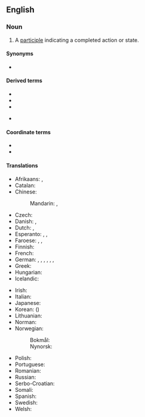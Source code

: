 {{also|past-participle}}
==English==
{{wikipedia}}

===Noun===
{{en-noun}}

# {{lb|en|grammar}} A [[participle]] indicating a completed action or state.

====Synonyms====
* {{l|en|perfect participle}}

====Derived terms====
* {{l|en|active past participle}}
* {{l|en|passive past participle}}
* {{l|en|past participial}}
* {{l|en|past-participle}} {{q|[[attributive]] form}}

====Coordinate terms====
* {{l|en|future participle}}
* {{l|en|present participle}}

====Translations====
{{trans-top|past participle}}
* Afrikaans: {{t+|af|verlede deelwoord}}, {{t+|af|voltooide deelwoord}}
* Catalan: {{t|ca|participi passat|m}}
* Chinese:
*: Mandarin: {{t+|cmn|過去分詞}}, {{t+|cmn|过去分词|tr=guòqù fēncí}}
* Czech: {{t|cs|příčestí minulé|n}}
* Danish: {{t|da|datids tillægsform|c}}, {{t|da|kort tillægsform|c}}
* Dutch: {{t+|nl|voltooid deelwoord|n}}, {{t+|nl|verleden deelwoord|n}}
* Esperanto: {{t+|eo|is-tempa participo}}, {{t|eo|pasinta participo}}, {{t|eo|preterita participo}}
* Faroese: {{t|fo|tátíðar lýsingarháttur|m}}, {{t|fo|lýsingarháttur í tátíð|m}}, {{t|fo|annar lýsingarháttur|m}}
* Finnish: {{t+|fi|partisiipin perfekti}}
* French: {{t+|fr|participe passé|m}}
* German: {{t+|de|Mittelwort|n}} {{t+|de|der}} {{t+|de|Vergangenheit}}, {{t+|de|Partizip II|n}}, {{t|de|2. Partizip|n}}, {{t|de|zweites Partizip|n}}, {{t|de|Partizip Präteritum|n}}, {{t+|de|Partizip Perfekt|n}}, {{t+|de|Perfektpartizip|n}}
* Greek: {{t|el|παρελθοντική μετοχή|f}}
* Hungarian: {{t+|hu|befejezett melléknévi igenév}}
* Icelandic: {{t+|is|lýsingarháttur þátíðar|m}}
{{trans-mid}}
* Irish: {{t|ga|rangabháil chaite|f}}
* Italian: {{t+|it|participio passato|m}}
* Japanese: {{t+|ja|過去分詞|tr=かこぶんし, kako bunshi|sc=Jpan}}
* Korean: {{t+|ko|과거분사|tr=gwageo bunsa}} ({{t+|ko|過去分詞}})
* Lithuanian: {{t|lt|būtojo laiko dalyvis|m}}
* Norman: {{t|nrf|participe pâssé|m}} {{qualifier|Jersey}}
* Norwegian:
*: Bokmål: {{t|nb|perfektum partisipp|n}}
*: Nynorsk: {{t|nn|perfektum partisipp|n}}
* Polish: {{t|pl|imiesłów czasu przeszłego|m}}
* Portuguese: {{t+|pt|particípio passado|m}}
* Romanian: {{t|ro|participiu trecut|n}}
* Russian: {{t+|ru|прича́стие проше́дшего вре́мени|n}}
* Serbo-Croatian: {{t|sh|particip perfekta|m}}
* Somali: {{t|so|shomantoro}}
* Spanish: {{t+|es|participio pasado|m}}
* Swedish: {{t+|sv|perfektparticip|n}}
* Welsh: {{t|cy|rhangymeriad gorffenol|m}}
{{trans-bottom}}